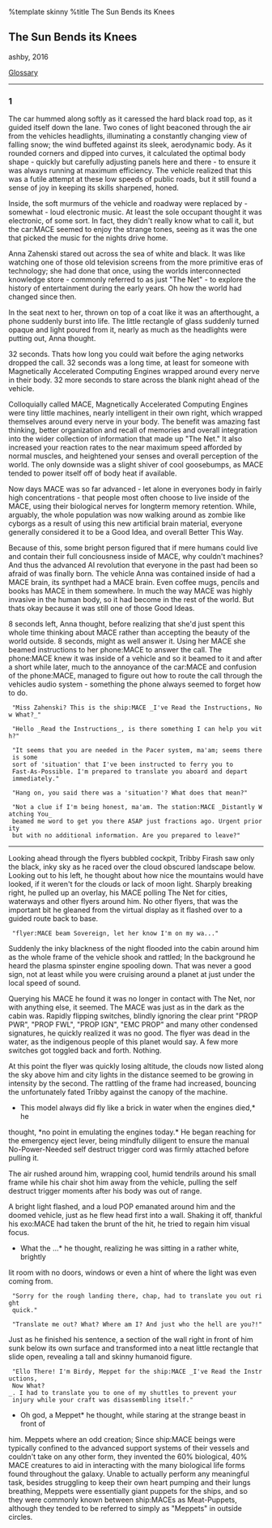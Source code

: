 %template skinny
%title The Sun Bends its Knees

== The Sun Bends its Knees ==
ashby, 2016

[[glossary|Glossary]]
----
<div class="clearfix">
  <div class="float-right">
=== 1 ===
  </div>
</div>

<div class="indent">
The car hummed along softly as it caressed the hard black road top, as it guided
itself down the lane. Two cones of light beaconed through the air from the
vehicles headlights, illuminating a constantly changing view of falling snow;
the wind buffeted against its sleek, aerodynamic body. As it rounded corners
and dipped into curves, it calculated the optimal body shape - quickly but
carefully adjusting panels here and there - to ensure it was always running at
maximum efficiency. The vehicle realized that this was a futile attempt at these
low speeds of public roads, but it still found a sense of joy in keeping its
skills sharpened, honed.

Inside, the soft murmurs of the vehicle and roadway were replaced by - somewhat -
loud electronic music. At least the sole occupant thought it was electronic, of
some sort. In fact, they didn't really know what to call it, but the car:MACE seemed
to enjoy the strange tones, seeing as it was the one that picked the music for the
nights drive home.

Anna Zahenski stared out across the sea of white and black. It was like
watching one of those old television screens from the more primitive eras of
technology; she had done that once, using the worlds interconnected knowledge
store - commonly referred to as just "The Net" - to explore the history of
entertainment during the early years. Oh how the world had changed since then.

In the seat next to her, thrown on top of a coat like it was an afterthought, a
phone suddenly burst into life. The little rectangle of glass suddenly turned
opaque and light poured from it, nearly as much as the headlights were putting
out, Anna thought.

32 seconds. Thats how long you could wait before the aging networks dropped the
call. 32 seconds was a long time, at least for someone with Magnetically
Accelerated Computing Engines wrapped around every nerve in their body. 32 more
seconds to stare across the blank night ahead of the vehicle.

Colloquially called MACE, Magnetically Accelerated Computing Engines were tiny
little machines, nearly intelligent in their own right, which wrapped
themselves around every nerve in your body. The benefit was amazing fast
thinking, better organization and recall of memories and overall integration
into the wider collection of information that made up "The Net." It also
increased your reaction rates to the near maximum speed afforded by normal
muscles, and heightened your senses and overall perception of the world. The
only downside was a slight shiver of cool goosebumps, as MACE tended to power
itself off of body heat if available.

Now days MACE was so far advanced - let alone in everyones body in fairly high
concentrations - that people most often choose to live inside of the MACE,
using their biological nerves for longterm memory retention. While, arguably,
the whole population was now walking around as zombie like cyborgs as a result
of using this new artificial brain material, everyone generally considered it
to be a Good Idea, and overall Better This Way.

Because of this, some bright person figured that if mere humans could live and
contain their full conciousness inside of MACE, why couldn't machines? And thus
the advanced AI revolution that everyone in the past had been so afraid of was
finally born. The vehicle Anna was contained inside of had a MACE brain, its
synthpet had a MACE brain. Even coffee mugs, pencils and books has MACE in them
somewhere. In much the way MACE was highly invasive in the human body, so it
had become in the rest of the world. But thats okay because it was still one of
those Good Ideas.

8 seconds left, Anna thought, before realizing that she'd just spent this whole
time thinking about MACE rather than accepting the beauty of the world outside.
8 seconds, might as well answer it. Using her MACE she beamed instructions to
her phone:MACE to answer the call. The phone:MACE knew it was inside of a
vehicle and so it beamed to it and after a short while later, much to the
annoyance of the car:MACE and confusion of the phone:MACE, managed to figure
out how to route the call through the vehicles audio system - something the
phone always seemed to forget how to do.
</div>

<div class="dialogue">
  "Miss Zahenski? This is the ship:MACE _I've Read the Instructions, Now What?_"

  "Hello _Read the Instructions_, is there something I can help you with?"

  "It seems that you are needed in the Pacer system, ma'am; seems there is some
  sort of 'situation' that I've been instructed to ferry you to
  Fast-As-Possible. I'm prepared to translate you aboard and depart
  immediately."

  "Hang on, you said there was a 'situation'? What does that mean?"

  "Not a clue if I'm being honest, ma'am. The station:MACE _Distantly Watching You_
  beamed me word to get you there ASAP just fractions ago. Urgent priority
  but with no additional information. Are you prepared to leave?"
</div>

----

<div class="indent">
Looking ahead through the flyers bubbled cockpit, Tribby Firash saw only the
black, inky sky as he raced over the cloud obscured landscape below. Looking
out to his left, he thought about how nice the mountains would have looked, if
it weren't for the clouds or lack of moon light. Sharply breaking right, he
pulled up an overlay, his MACE polling The Net for cities, waterways and other
flyers around him. No other flyers, that was the important bit he gleaned from
the virtual display as it flashed over to a guided route back to base.
</div>

<div class="dialogue">
  "flyer:MACE beam Sovereign, let her know I'm on my wa..."
</div>

<div class="indent">
Suddenly the inky blackness of the night flooded into the cabin around him as
the whole frame of the vehicle shook and rattled; In the background he heard
the plasma spinster engine spooling down. That was never a good sign, not at
least while you were cruising around a planet at just under the local speed of
sound.

Querying his MACE he found it was no longer in contact with The Net, nor with
anything else, it seemed. The MACE was just as in the dark as the cabin was.
Rapidly flipping switches, blindly ignoring the clear print "PROP PWR", "PROP
FWL", "PROP IGN", "EMC PROP" and many other condensed signatures, he quickly
realized it was no good. The flyer was dead in the water, as the indigenous
people of this planet would say. A few more switches got toggled back and
forth. Nothing.

At this point the flyer was quickly losing altitude, the clouds now listed
along the sky above him and city lights in the distance seemed to be growing in
intensity by the second. The rattling of the frame had increased, bouncing the
unfortunately fated Tribby against the canopy of the machine.

*This model always did fly like a brick in water when the engines died,* he
thought, *no point in emulating the engines today.* He began reaching for the
emergency eject lever, being mindfully diligent to ensure the manual
No-Power-Needed self destruct trigger cord was firmly attached before pulling
it.

The air rushed around him, wrapping cool, humid tendrils around his small frame
while his chair shot him away from the vehicle, pulling the self destruct
trigger moments after his body was out of range.

A bright light flashed, and a loud POP emanated around him and the doomed
vehicle, just as he flew head first into a wall. Shaking it off, thankful his
exo:MACE had taken the brunt of the hit, he tried to regain him visual focus.
*What the ...* he thought, realizing he was sitting in a rather white, brightly
lit room with no doors, windows or even a hint of where the light was even
coming from.
</div>

<div class="dialogue">
  "Sorry for the rough landing there, chap, had to translate you out right
  quick."

  "Translate me out? What? Where am I? And just who the hell are you?!"
</div>

<div class="indent">
Just as he finished his sentence, a section of the wall right in front of him
sunk below its own surface and transformed into a neat little rectangle that
slide open, revealing a tall and skinny humanoid figure.
</div>

<div class="dialogue">
  "Ello There! I'm Birdy, Meppet for the ship:MACE _I've Read the Instructions,
  Now What?_. I had to translate you to one of my shuttles to prevent your
  injury while your craft was disassembling itself."
</div>

<div class="indent">
*Oh god, a Meppet* he thought, while staring at the strange beast in front of
him. Meppets where an odd creation; Since ship:MACE beings were typically
confined to the advanced support systems of their vessels and couldn't take on
any other form, they invented the 60% biological, 40% MACE creatures to aid in
interacting with the many biological life forms found throughout the galaxy.
Unable to actually perform any meaningful task, besides struggling to keep
their own heart pumping and their lungs breathing, Meppets were essentially
giant puppets for the ships, and so they were commonly known between ship:MACEs
as Meat-Puppets, although they tended to be referred to simply as "Meppets" in
outside circles.
</div>
